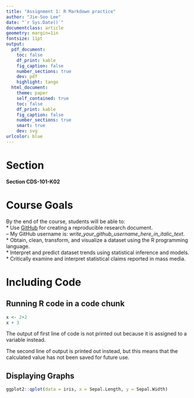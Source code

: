 ```yaml
---
title: "Assignment 1: R Markdown practice"
author: "Jie-Soo Lee"
date: "`r Sys.Date()`"
documentclass: article
geometry: margin=1in
fontsize: 11pt
output:
  pdf_document:
    toc: false
    df_print: kable
    fig_caption: false
    number_sections: true
    dev: pdf
    highlight: tango
  html_document:
    theme: paper
    self_contained: true
    toc: false
    df_print: kable
    fig_caption: false
    number_sections: true
    smart: true
    dev: svg
urlcolor: blue
---
```


<!-- Write your Markdown below this line -->

# Section
**Section CDS-101-K02**

# Course Goals
By the end of the course, students will be able to:  
* Use [GitHub](https://github.com/) for creating a reproducible research document.  
  -- My GitHub username is: *write_your_github_username_here_in_italic_text*.  
* Obtain, clean, transform, and visualize a dataset using the R programming language.  
* Interpret and predict dataset trends using statistical inference and models.  
* Critically examine and interpret statistical claims reported in mass media.

# Including Code
## Running R code in a code chunk
```r
x <- 2+2
x + 3
```
The output of first line of code is not printed out because it is assigned to a variable instead. 
  
The second line of output is printed out instead, but this means that the calculated value has not been saved for future use.

## Displaying Graphs
```r
ggplot2::qplot(data = iris, x = Sepal.Length, y = Sepal.Width)
```
